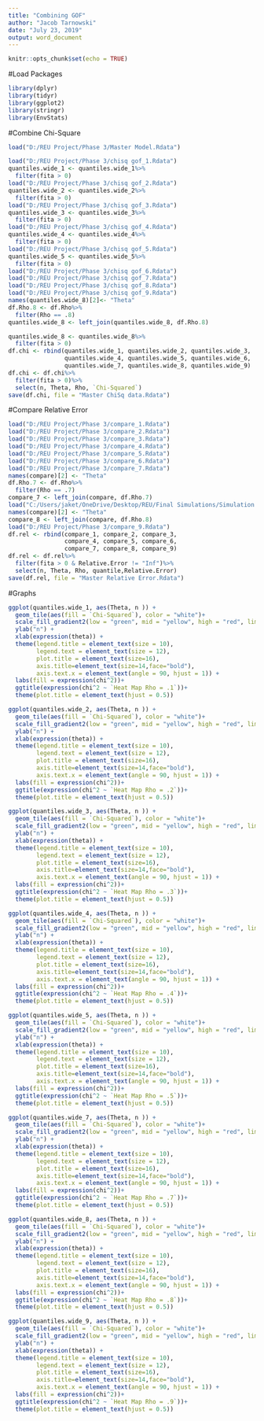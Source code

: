 ---
title: "Combining GOF"
author: "Jacob Tarnowski"
date: "July 23, 2019"
output: word_document
---

```{r setup, include=FALSE}
knitr::opts_chunk$set(echo = TRUE)
```

#Load Packages
```{r}
library(dplyr)
library(tidyr)
library(ggplot2)
library(stringr)
library(EnvStats)
```

#Combine Chi-Square
```{r}
load("D:/REU Project/Phase 3/Master Model.Rdata")

load("D:/REU Project/Phase 3/chisq gof_1.Rdata")
quantiles.wide_1 <- quantiles.wide_1%>%
  filter(fita > 0)
load("D:/REU Project/Phase 3/chisq gof_2.Rdata")
quantiles.wide_2 <- quantiles.wide_2%>%
  filter(fita > 0)
load("D:/REU Project/Phase 3/chisq gof_3.Rdata")
quantiles.wide_3 <- quantiles.wide_3%>%
  filter(fita > 0)
load("D:/REU Project/Phase 3/chisq gof_4.Rdata")
quantiles.wide_4 <- quantiles.wide_4%>%
  filter(fita > 0)
load("D:/REU Project/Phase 3/chisq gof_5.Rdata")
quantiles.wide_5 <- quantiles.wide_5%>%
  filter(fita > 0)
load("D:/REU Project/Phase 3/chisq gof_6.Rdata")
load("D:/REU Project/Phase 3/chisq gof_7.Rdata")
load("D:/REU Project/Phase 3/chisq gof_8.Rdata")
load("D:/REU Project/Phase 3/chisq gof_9.Rdata")
names(quantiles.wide_8)[2]<- "Theta"
df.Rho.8 <- df.Rho%>%
  filter(Rho == .8)
quantiles.wide_8 <- left_join(quantiles.wide_8, df.Rho.8)

quantiles.wide_8 <- quantiles.wide_8%>%
  filter(fita > 0)
df.chi <- rbind(quantiles.wide_1, quantiles.wide_2, quantiles.wide_3,
                quantiles.wide_4, quantiles.wide_5, quantiles.wide_6,
                quantiles.wide_7, quantiles.wide_8, quantiles.wide_9)
df.chi <- df.chi%>%
  filter(fita > 0)%>%
  select(n, Theta, Rho, `Chi-Squared`)
save(df.chi, file = "Master ChiSq data.Rdata")

```
#Compare Relative Error
```{r}
load("D:/REU Project/Phase 3/compare_1.Rdata")
load("D:/REU Project/Phase 3/compare_2.Rdata")
load("D:/REU Project/Phase 3/compare_3.Rdata")
load("D:/REU Project/Phase 3/compare_4.Rdata")
load("D:/REU Project/Phase 3/compare_5.Rdata")
load("D:/REU Project/Phase 3/compare_6.Rdata")
load("D:/REU Project/Phase 3/compare_7.Rdata")
names(compare)[2] <- "Theta"
df.Rho.7 <- df.Rho%>%
  filter(Rho == .7)
compare_7 <- left_join(compare, df.Rho.7)
load("C:/Users/jaket/OneDrive/Desktop/REU/Final Simulations/Simulation Programs/compare_8.Rdata")
names(compare)[2] <- "Theta"
compare_8 <- left_join(compare, df.Rho.8)
load("D:/REU Project/Phase 3/compare_9.Rdata")
df.rel <- rbind(compare_1, compare_2, compare_3,
                compare_4, compare_5, compare_6,
                compare_7, compare_8, compare_9)
df.rel <- df.rel%>%
  filter(fita > 0 & Relative.Error != "Inf")%>%
  select(n, Theta, Rho, quantile,Relative.Error)
save(df.rel, file = "Master Relative Error.Rdata")
```

#Graphs
```{r}
ggplot(quantiles.wide_1, aes(Theta, n )) +
  geom_tile(aes(fill = `Chi-Squared`), color = "white")+
  scale_fill_gradient2(low = "green", mid = "yellow", high = "red", limits = c(0, 2000), midpoint =  200) +
  ylab("n") +
  xlab(expression(theta)) +
  theme(legend.title = element_text(size = 10),
        legend.text = element_text(size = 12),
        plot.title = element_text(size=16),
        axis.title=element_text(size=14,face="bold"),
        axis.text.x = element_text(angle = 90, hjust = 1)) +
  labs(fill = expression(chi^2))+
  ggtitle(expression(chi^2 ~ `Heat Map Rho = .1`))+
  theme(plot.title = element_text(hjust = 0.5))

ggplot(quantiles.wide_2, aes(Theta, n )) +
  geom_tile(aes(fill = `Chi-Squared`), color = "white")+
  scale_fill_gradient2(low = "green", mid = "yellow", high = "red", limits = c(0, 900), midpoint =  100) +
  ylab("n") +
  xlab(expression(theta)) +
  theme(legend.title = element_text(size = 10),
        legend.text = element_text(size = 12),
        plot.title = element_text(size=16),
        axis.title=element_text(size=14,face="bold"),
        axis.text.x = element_text(angle = 90, hjust = 1)) +
  labs(fill = expression(chi^2))+
  ggtitle(expression(chi^2 ~ `Heat Map Rho = .2`))+
  theme(plot.title = element_text(hjust = 0.5))

ggplot(quantiles.wide_3, aes(Theta, n )) +
  geom_tile(aes(fill = `Chi-Squared`), color = "white")+
  scale_fill_gradient2(low = "green", mid = "yellow", high = "red", limits = c(0, 100), midpoint =  50) +
  ylab("n") +
  xlab(expression(theta)) +
  theme(legend.title = element_text(size = 10),
        legend.text = element_text(size = 12),
        plot.title = element_text(size=16),
        axis.title=element_text(size=14,face="bold"),
        axis.text.x = element_text(angle = 90, hjust = 1)) +
  labs(fill = expression(chi^2))+
  ggtitle(expression(chi^2 ~ `Heat Map Rho = .3`))+
  theme(plot.title = element_text(hjust = 0.5))

ggplot(quantiles.wide_4, aes(Theta, n )) +
  geom_tile(aes(fill = `Chi-Squared`), color = "white")+
  scale_fill_gradient2(low = "green", mid = "yellow", high = "red", limits = c(0, 200), midpoint =  75) +
  ylab("n") +
  xlab(expression(theta)) +
  theme(legend.title = element_text(size = 10),
        legend.text = element_text(size = 12),
        plot.title = element_text(size=16),
        axis.title=element_text(size=14,face="bold"),
        axis.text.x = element_text(angle = 90, hjust = 1)) +
  labs(fill = expression(chi^2))+
  ggtitle(expression(chi^2 ~ `Heat Map Rho = .4`))+
  theme(plot.title = element_text(hjust = 0.5))

ggplot(quantiles.wide_5, aes(Theta, n )) +
  geom_tile(aes(fill = `Chi-Squared`), color = "white")+
  scale_fill_gradient2(low = "green", mid = "yellow", high = "red", limits = c(0, 800), midpoint =  259) +
  ylab("n") +
  xlab(expression(theta)) +
  theme(legend.title = element_text(size = 10),
        legend.text = element_text(size = 12),
        plot.title = element_text(size=16),
        axis.title=element_text(size=14,face="bold"),
        axis.text.x = element_text(angle = 90, hjust = 1)) +
  labs(fill = expression(chi^2))+
  ggtitle(expression(chi^2 ~ `Heat Map Rho = .5`))+
  theme(plot.title = element_text(hjust = 0.5))

ggplot(quantiles.wide_7, aes(Theta, n )) +
  geom_tile(aes(fill = `Chi-Squared`), color = "white")+
  scale_fill_gradient2(low = "green", mid = "yellow", high = "red", limits = c(0, max(quantiles.wide_7)), midpoint = 6000) +
  ylab("n") +
  xlab(expression(theta)) +
  theme(legend.title = element_text(size = 10),
        legend.text = element_text(size = 12),
        plot.title = element_text(size=16),
        axis.title=element_text(size=14,face="bold"),
        axis.text.x = element_text(angle = 90, hjust = 1)) +
  labs(fill = expression(chi^2))+
  ggtitle(expression(chi^2 ~ `Heat Map Rho = .7`))+
  theme(plot.title = element_text(hjust = 0.5))

ggplot(quantiles.wide_8, aes(Theta, n )) +
  geom_tile(aes(fill = `Chi-Squared`), color = "white")+
  scale_fill_gradient2(low = "green", mid = "yellow", high = "red", limits = c(0, max(quantiles.wide_8)), midpoint = 6000) +
  ylab("n") +
  xlab(expression(theta)) +
  theme(legend.title = element_text(size = 10),
        legend.text = element_text(size = 12),
        plot.title = element_text(size=16),
        axis.title=element_text(size=14,face="bold"),
        axis.text.x = element_text(angle = 90, hjust = 1)) +
  labs(fill = expression(chi^2))+
  ggtitle(expression(chi^2 ~ `Heat Map Rho = .8`))+
  theme(plot.title = element_text(hjust = 0.5))

ggplot(quantiles.wide_9, aes(Theta, n )) +
  geom_tile(aes(fill = `Chi-Squared`), color = "white")+
  scale_fill_gradient2(low = "green", mid = "yellow", high = "red", limits = c(0, max(quantiles.wide_9)), midpoint = 6000) +
  ylab("n") +
  xlab(expression(theta)) +
  theme(legend.title = element_text(size = 10),
        legend.text = element_text(size = 12),
        plot.title = element_text(size=16),
        axis.title=element_text(size=14,face="bold"),
        axis.text.x = element_text(angle = 90, hjust = 1)) +
  labs(fill = expression(chi^2))+
  ggtitle(expression(chi^2 ~ `Heat Map Rho = .9`))+
  theme(plot.title = element_text(hjust = 0.5))
```



